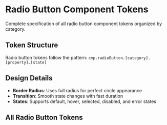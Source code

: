 
<Meta title="Token Reference/Component/Radio Button" />

# Radio Button Component Tokens

Complete specification of all radio button component tokens organized by category.

## Token Structure

Radio button tokens follow the pattern: `cmp.radioButton.[category].[property].[state]`

## Design Details

- **Border Radius**: Uses full radius for perfect circle appearance
- **Transition**: Smooth state changes with fast duration
- **States**: Supports default, hover, selected, disabled, and error states

## All Radio Button Tokens

<TokenSystemWrapper>
<TokenTable tier="cmp" category="radioButton" />
</TokenSystemWrapper>